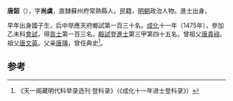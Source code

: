 '''唐韶'''（{{bd|1438年||？}}），字'''尚虞'''，直隸蘇州府常熟縣人，民籍，[[明朝|明朝]]政治人物。進士出身。

早年出身國子生，后中举應天府鄉試第一百三十名。[[成化|成化]]十一年（1475年），參加乙未科[[會試|會試]]，得[[貢士|貢士]]第一百三名。[[殿試|殿試]]登[[進士|進士]]第三甲第四十五名。曾祖父[[唐貴祿|唐貴祿]]。祖父[[唐文英|唐文英]]。父亲[[唐瑀|唐瑀]]，曾任典史<ref>《天一阁藏明代科举录选刊·登科录》（《成化十一年进士登科录》）</ref>。

==参考==
{{reflist}}
{{明朝人物小作品}}
{{成化十一年乙未科殿試金榜}}